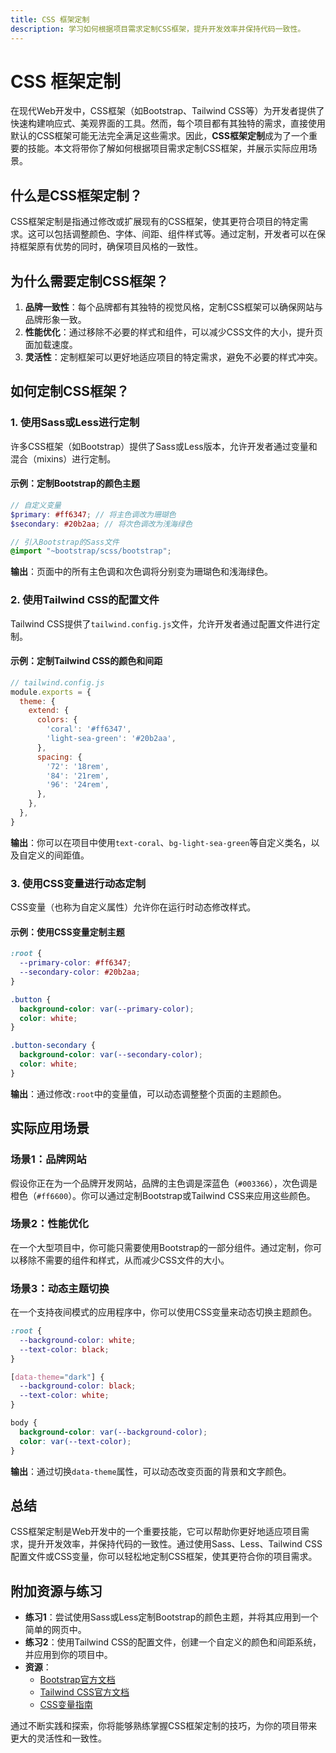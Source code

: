 ```yaml
---
title: CSS 框架定制
description: 学习如何根据项目需求定制CSS框架，提升开发效率并保持代码一致性。
---
```


# CSS 框架定制

在现代Web开发中，CSS框架（如Bootstrap、Tailwind CSS等）为开发者提供了快速构建响应式、美观界面的工具。然而，每个项目都有其独特的需求，直接使用默认的CSS框架可能无法完全满足这些需求。因此，**CSS框架定制**成为了一个重要的技能。本文将带你了解如何根据项目需求定制CSS框架，并展示实际应用场景。

## 什么是CSS框架定制？

CSS框架定制是指通过修改或扩展现有的CSS框架，使其更符合项目的特定需求。这可以包括调整颜色、字体、间距、组件样式等。通过定制，开发者可以在保持框架原有优势的同时，确保项目风格的一致性。

## 为什么需要定制CSS框架？

1. **品牌一致性**：每个品牌都有其独特的视觉风格，定制CSS框架可以确保网站与品牌形象一致。
2. **性能优化**：通过移除不必要的样式和组件，可以减少CSS文件的大小，提升页面加载速度。
3. **灵活性**：定制框架可以更好地适应项目的特定需求，避免不必要的样式冲突。

## 如何定制CSS框架？

### 1. 使用Sass或Less进行定制

许多CSS框架（如Bootstrap）提供了Sass或Less版本，允许开发者通过变量和混合（mixins）进行定制。

#### 示例：定制Bootstrap的颜色主题

```scss
// 自定义变量
$primary: #ff6347; // 将主色调改为珊瑚色
$secondary: #20b2aa; // 将次色调改为浅海绿色

// 引入Bootstrap的Sass文件
@import "~bootstrap/scss/bootstrap";
```

**输出**：页面中的所有主色调和次色调将分别变为珊瑚色和浅海绿色。

### 2. 使用Tailwind CSS的配置文件

Tailwind CSS提供了`tailwind.config.js`文件，允许开发者通过配置文件进行定制。

#### 示例：定制Tailwind CSS的颜色和间距

```javascript
// tailwind.config.js
module.exports = {
  theme: {
    extend: {
      colors: {
        'coral': '#ff6347',
        'light-sea-green': '#20b2aa',
      },
      spacing: {
        '72': '18rem',
        '84': '21rem',
        '96': '24rem',
      },
    },
  },
}
```

**输出**：你可以在项目中使用`text-coral`、`bg-light-sea-green`等自定义类名，以及自定义的间距值。

### 3. 使用CSS变量进行动态定制

CSS变量（也称为自定义属性）允许你在运行时动态修改样式。

#### 示例：使用CSS变量定制主题

```css
:root {
  --primary-color: #ff6347;
  --secondary-color: #20b2aa;
}

.button {
  background-color: var(--primary-color);
  color: white;
}

.button-secondary {
  background-color: var(--secondary-color);
  color: white;
}
```

**输出**：通过修改`:root`中的变量值，可以动态调整整个页面的主题颜色。

## 实际应用场景

### 场景1：品牌网站

假设你正在为一个品牌开发网站，品牌的主色调是深蓝色（`#003366`），次色调是橙色（`#ff6600`）。你可以通过定制Bootstrap或Tailwind CSS来应用这些颜色。

### 场景2：性能优化

在一个大型项目中，你可能只需要使用Bootstrap的一部分组件。通过定制，你可以移除不需要的组件和样式，从而减少CSS文件的大小。

### 场景3：动态主题切换

在一个支持夜间模式的应用程序中，你可以使用CSS变量来动态切换主题颜色。

```css
:root {
  --background-color: white;
  --text-color: black;
}

[data-theme="dark"] {
  --background-color: black;
  --text-color: white;
}

body {
  background-color: var(--background-color);
  color: var(--text-color);
}
```

**输出**：通过切换`data-theme`属性，可以动态改变页面的背景和文字颜色。

## 总结

CSS框架定制是Web开发中的一个重要技能，它可以帮助你更好地适应项目需求，提升开发效率，并保持代码的一致性。通过使用Sass、Less、Tailwind CSS配置文件或CSS变量，你可以轻松地定制CSS框架，使其更符合你的项目需求。

## 附加资源与练习

- **练习1**：尝试使用Sass或Less定制Bootstrap的颜色主题，并将其应用到一个简单的网页中。
- **练习2**：使用Tailwind CSS的配置文件，创建一个自定义的颜色和间距系统，并应用到你的项目中。
- **资源**：
  - [Bootstrap官方文档](https://getbootstrap.com/docs/5.3/customize/sass/)
  - [Tailwind CSS官方文档](https://tailwindcss.com/docs/configuration)
  - [CSS变量指南](https://developer.mozilla.org/en-US/docs/Web/CSS/Using_CSS_custom_properties)

通过不断实践和探索，你将能够熟练掌握CSS框架定制的技巧，为你的项目带来更大的灵活性和一致性。